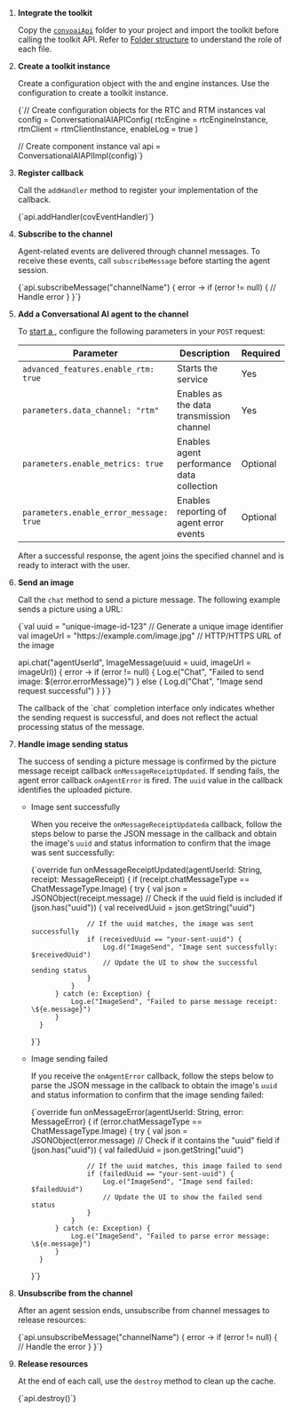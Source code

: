 
1. **Integrate the toolkit**

    Copy the [`convoaiApi`](https://github.com/AgoraIO-Community/Conversational-AI-Demo/tree/main/Android/scenes/convoai/src/main/java/io/agora/scene/convoai/convoaiApi) folder to your project and import the toolkit before calling the toolkit API. Refer to [Folder structure](#folder-structure) to understand the role of each file.

1. **Create a toolkit instance**

    Create a configuration object with the <Vg k="VSDK"/> and <Vg k="SIG" /> engine instances. Use the configuration to create a toolkit instance.

    <CodeBlock language="kotlin" showLineNumbers>
    {`// Create configuration objects for the RTC and RTM instances
    val config = ConversationalAIAPIConfig(
        rtcEngine = rtcEngineInstance,
        rtmClient = rtmClientInstance,
        enableLog = true
    )

    // Create component instance
    val api = ConversationalAIAPIImpl(config)`}
    </CodeBlock>


1. **Register callback**

    Call the `addHandler` method to register your implementation of the callback.

    <CodeBlock language="kotlin" >
    {`api.addHandler(covEventHandler)`}
    </CodeBlock>

1. **Subscribe to the channel**

    Agent-related events are delivered through <Vg k="SIG" /> channel messages. To receive these events, call `subscribeMessage` before starting the agent session.
    
    <CodeBlock language="kotlin" showLineNumbers>
    {`api.subscribeMessage("channelName") { error ->
        if (error != null) {
            // Handle error
        }
    }`}
    </CodeBlock>

1. **Add a Conversational AI agent to the channel**

    To [start a <Vpd k="AGENT" />](/conversational-ai/rest-api/join), configure the following parameters in your `POST` request:

    | Parameter       | Description   | Required |
    | ----------------| ------------- | -------- |
    | `advanced_features.enable_rtm: true`    | Starts the <Vg k="SIG" /> service | Yes  |
    | `parameters.data_channel: "rtm"`  | Enables <Vg k="SIG" /> as the data transmission channel | Yes |
    | `parameters.enable_metrics: true`  | Enables agent performance data collection    | Optional |
    | `parameters.enable_error_message: true` | Enables reporting of agent error events  | Optional |

    After a successful response, the agent joins the specified <Vg k="VSDK"/> channel and is ready to interact with the user.

1. **Send an image**

    Call the `chat` method to send a picture message. The following example sends a picture using a URL:

    <CodeBlock language="kotlin" showLineNumbers>
    {`val uuid = "unique-image-id-123" // Generate a unique image identifier
    val imageUrl = "https://example.com/image.jpg" // HTTP/HTTPS URL of the image

    api.chat("agentUserId", ImageMessage(uuid = uuid, imageUrl = imageUrl)) { error ->
        if (error != null) {
            Log.e("Chat", "Failed to send image: \${error.errorMessage}")
        } else {
            Log.d("Chat", "Image send request successful")
        }
    }`}
    </CodeBlock>

    <Admonition type="info">
    The callback of the `chat` completion interface only indicates whether the sending request is successful, and does not reflect the actual processing status of the message.
    </Admonition>

1. **Handle image sending status**

    The success of sending a picture message is confirmed by the picture message receipt callback `onMessageReceiptUpdated`. If sending fails, the agent error callback `onAgentError` is fired. The `uuid` value in the callback identifies the  uploaded picture.

    - Image sent successfully

        When you receive the `onMessageReceiptUpdateda` callback, follow the steps below to parse the JSON message in the callback and obtain the image's `uuid` and status information to confirm that the image was sent successfully:

        <CodeBlock language="kotlin" showLineNumbers> 
        {`override fun onMessageReceiptUpdated(agentUserId: String, receipt: MessageReceipt) {
            if (receipt.chatMessageType == ChatMessageType.Image) {
                try {
                    val json = JSONObject(receipt.message)
                    // Check if the uuid field is included
                    if (json.has("uuid")) {
                        val receivedUuid = json.getString("uuid")
                        
                        // If the uuid matches, the image was sent successfully
                        if (receivedUuid == "your-sent-uuid") {
                            Log.d("ImageSend", "Image sent successfully: $receivedUuid")
                            // Update the UI to show the successful sending status
                        }
                    }
                } catch (e: Exception) {
                    Log.e("ImageSend", "Failed to parse message receipt: \${e.message}")
                }
            }
        }`}
        </CodeBlock>

    - Image sending failed

        If you receive the `onAgentError` callback, follow the steps below to parse the JSON message in the callback to obtain the image's `uuid` and status information to confirm that the image sending failed:

        <CodeBlock language="kotlin" showLineNumbers> 
        {`override fun onMessageError(agentUserId: String, error: MessageError) {
            if (error.chatMessageType == ChatMessageType.Image) {
                try {
                    val json = JSONObject(error.message)
                    // Check if it contains the "uuid" field
                    if (json.has("uuid")) {
                        val failedUuid = json.getString("uuid")

                        // If the uuid matches, this image failed to send
                        if (failedUuid == "your-sent-uuid") {
                            Log.e("ImageSend", "Image send failed: $failedUuid")
                            // Update the UI to show the failed send status
                        }
                    }
                } catch (e: Exception) {
                    Log.e("ImageSend", "Failed to parse error message: \${e.message}")
                }
            }
        }`}
        </CodeBlock>

1. **Unsubscribe from the channel**

    After an agent session ends, unsubscribe from channel messages to release resources:

    <CodeBlock language="kotlin" >
    {`api.unsubscribeMessage("channelName") { error ->
        if (error != null) {
            // Handle the error
        }
    }`}
    </CodeBlock>

1. **Release resources**

    At the end of each call, use the `destroy` method to clean up the cache.

    <CodeBlock language="kotlin" >
    {`api.destroy()`}
    </CodeBlock>

